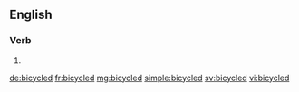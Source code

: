 ==English==

===Verb===
{{head|en|verb form}}

# {{en-past of|bicycle}}

[[de:bicycled]]
[[fr:bicycled]]
[[mg:bicycled]]
[[simple:bicycled]]
[[sv:bicycled]]
[[vi:bicycled]]